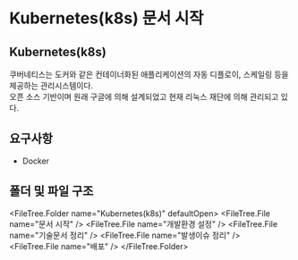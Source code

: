 
# Kubernetes(k8s) 문서 시작

## Kubernetes(k8s)

쿠버네티스는 도커와 같은 컨테이너화된 애플리케이션의 자동 디플로이, 스케일링 등을 제공하는 관리시스템이다.  
오픈 소스 기반이며 원래 구글에 의해 설계되었고 현재 리눅스 재단에 의해 관리되고 있다.

## 요구사항

- Docker

## 폴더 및 파일 구조

<FileTree.Folder name="Kubernetes(k8s)" defaultOpen>
  <FileTree.File name="문서 시작" />
  <FileTree.File name="개발환경 설정" />
  <FileTree.File name="기술문서 정리" />
  <FileTree.File name="발생이슈 정리" />
  <FileTree.File name="배포" />
</FileTree.Folder>
